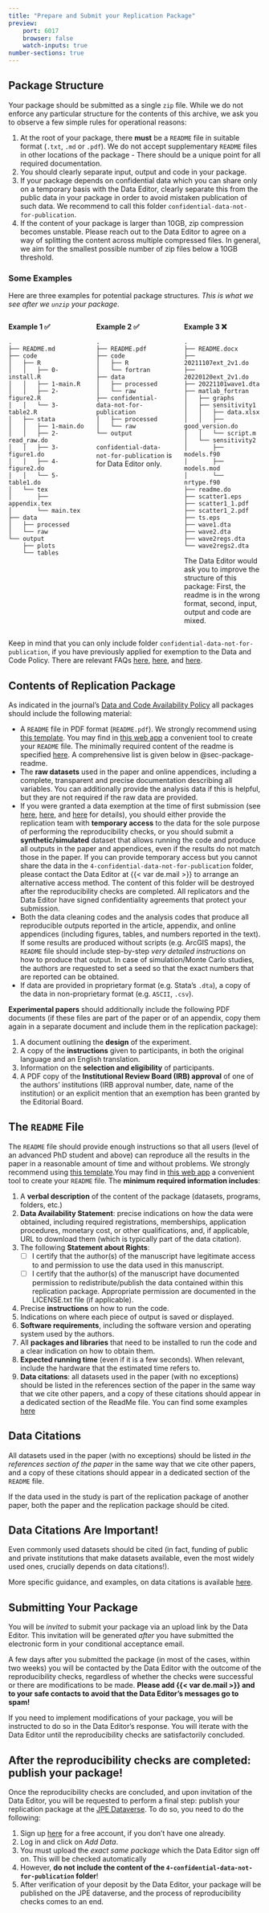 ```yaml
---
title: "Prepare and Submit your Replication Package"
preview:
    port: 6017
    browser: false
    watch-inputs: true
number-sections: true
---
```



## Package Structure {#sec-structure}

Your package should be submitted as a single `zip` file. While we do not enforce any particular structure for the contents of this archive, we ask you to observe a few simple rules for operational reasons:

1. At the root of your package, there **must** be a `README` file in suitable format (`.txt`, `.md` or `.pdf`). We do not accept supplementary `README` files in other locations of the package - There should be a unique point for all required documentation.
2. You should clearly separate input, output and code in your package.
3. If your package depends on confidential data which you can share only on a temporary basis with the Data Editor, clearly separate this from the public data in your package in order to avoid mistaken publication of such data. We recommend to call this folder `confidential-data-not-for-publication`.
4. If the content of your package is larger than 10GB, zip compression becomes unstable. Please reach out to the Data Editor to agree on a way of splitting the content across multiple compressed files. In general, we aim for the smallest possible number of zip files below a 10GB threshold.


### Some Examples

Here are three examples for potential package structures. *This is what we see after we `unzip` your package*.


::: {.columns}
::: {.column width=33%}
**Example 1 ✅**

```
.
├── README.md
├── code
│   ├── R
│   │   ├── 0-install.R
│   │   ├── 1-main.R
│   │   ├── 2-figure2.R
│   │   └── 3-table2.R
│   ├── stata
│   │   ├── 1-main.do
│   │   ├── 2-read_raw.do
│   │   ├── 3-figure1.do
│   │   ├── 4-figure2.do
│   │   └── 5-table1.do
│   └── tex
│       ├── appendix.tex
│       └── main.tex
├── data
│   ├── processed
│   └── raw
└── output
    ├── plots
    └── tables
```
:::

::: {.column width=33%}
**Example 2 ✅**
```
.
├── README.pdf
├── code
│   ├── R
│   └── fortran
├── data
│   ├── processed
│   └── raw
├── confidential-data-not-for-publication
│   ├── processed
│   └── raw
└── output
```

`confidential-data-not-for-publication` is for Data Editor only.
:::

::: {.column width=33%}
**Example 3 ❌**
```
.
├── README.docx
├── 20211107ext_2v1.do
├── 20220120ext_2v1.do
├── 20221101wave1.dta
├── matlab_fortran
│   ├── graphs
│   ├── sensitivity1
│   │   ├── data.xlsx
│   │   ├── good_version.do
│   │   └── script.m
│   └── sensitivity2
│       ├── models.f90
│       ├── models.mod
│       └── nrtype.f90
├── readme.do
├── scatter1.eps
├── scatter1_1.pdf
├── scatter1_2.pdf
├── ts.eps
├── wave1.dta
├── wave2.dta
├── wave2regs.dta
└── wave2regs2.dta
```

The Data Editor would ask you to improve the structure of this package: First, the readme is in the wrong format, second, input, output and code are mixed.
:::
:::


Keep in mind that you can only include folder `confidential-data-not-for-publication`, if you have previously applied for exemption to the Data and Code Policy. There are relevant FAQs [here](before.qmd#apply-to-exemptions-to-the-data-and-code-availability-policy), [here](faqs.qmd#data-and-code-availability-policy-and-exemptions), and [here](faqs.qmd#procedures-when-exemptions-are-granted).



## Contents of Replication Package

As indicated in the journal's [Data and Code Availability Policy](https://www.journals.uchicago.edu/journals/jpe/datapolicy) all packages should include the following material: 

* A `README` file in PDF format (`README.pdf`). We strongly recommend using [this template](https://social-science-data-editors.github.io/template_README/).  You may find in [this web app](https://www.templatereadme.org/) a convenient tool to create your `README` file. The minimally required content of the readme is specified [here](policy.qmd#sec-readme). A comprehensive list is given below in @sec-package-readme.
* The **raw datasets** used in the paper and online appendices, including a complete, transparent and precise documentation describing all variables. You can additionally provide the analysis data if this is helpful, but they are not required if the raw data are provided. 
* If you were granted a data exemption at the time of first submission (see [here](before.qmd#apply-to-exemptions-to-the-data-and-code-availability-policy), [here](faqs.qmd#data-and-code-availability-policy-and-exemptions), and [here](faqs.qmd#procedures-when-exemptions-are-granted) for details), you should either provide the replication team with **temporary access** to the data for the sole purpose of performing the reproducibility checks, or you should submit a **synthetic/simulated** dataset that allows running the code and produce all outputs in the paper and appendices, even if the results do not match those in the paper. If you can provide temporary access but you cannot share the data in the `4-confidential-data-not-for-publication` folder, please contact the Data Editor at {{< var de.mail >}} to arrange an alternative access method. The content of this folder will be destroyed after the reproducibility checks are completed. All replicators and the Data Editor have signed confidentiality agreements that protect your submission.
* Both the data cleaning codes and the analysis codes that produce all reproducible outputs reported in the article, appendix, and online appendices (including figures, tables, and numbers reported in the text). If some results are produced without scripts (e.g. ArcGIS maps), the `README` file should include step-by-step _very detailed instructions_ on how to produce that output. In case of simulation/Monte Carlo studies, the authors are requested to set a seed so that the exact numbers that are reported can be obtained.
* If data are provided in proprietary format (e.g. Stata's `.dta`), a copy of the data in non-proprietary format (e.g. `ASCII`, `.csv`).

**Experimental papers** should additionally include the following PDF documents (if these files are part of the paper or of an appendix, copy them again in a separate document and include them in the replication package): 

1. A document outlining the **design** of the experiment.
2. A copy of the **instructions** given to participants, in both the original language and an English translation.
3. Information on the **selection and eligibility** of participants.
4. A PDF copy of the **Institutional Review Board (IRB) approval** of one of the authors' institutions (IRB approval number, date, name of the institution) or an explicit mention that an exemption has been granted by the Editorial Board.


## The `README` File {#sec-package-readme}

The `README` file should provide enough instructions so that all users (level of an advanced PhD student and above) can reproduce all the results in the paper in a reasonable amount of time and without problems. We strongly recommend using [this template](https://social-science-data-editors.github.io/template_README/).You may find in [this web app](https://www.templatereadme.org/) a convenient tool to create your `README` file. The **minimum required information includes**: 


1. A **verbal description** of the content of the package (datasets, programs, folders, etc.)
2. **Data Availability Statement**: precise indications on how the data were obtained, including required registrations, memberships, application procedures, monetary cost, or other qualifications, and, if applicable, URL to download them (which is typically part of the data citation).
3. The following **Statement about Rights**: 
   - [ ] I certify that the author(s) of the manuscript have legitimate access to and permission to use the data used in this manuscript.
   - [ ] I certify that the author(s) of the manuscript have documented permission to redistribute/publish the data contained within this replication package. Appropriate permission are documented in the LICENSE.txt file (if applicable).
4. Precise **instructions** on how to run the code.
5. Indications on where each piece of output is saved or displayed. 
6. **Software requirements**, including the software version and operating system used by the authors.
7. All **packages and libraries** that need to be installed to run the code and a clear indication on how to obtain them.
8. **Expected running time** (even if it is a few seconds). When relevant, include the hardware that the estimated time refers to.
9.  **Data citations**: all datasets used in the paper (with no exceptions) should be listed in the references section of the paper in the same way that we cite other papers, and a copy of these citations should appear in a dedicated section of the ReadMe file. You can find some examples [here](https://social-science-data-editors.github.io/guidance/addtl-data-citation-guidance.html)

## Data Citations

All datasets used in the paper (with no exceptions) should be listed _in the references section of the paper_ in the same way that we cite other papers, and a copy of these citations should appear in a dedicated section of the `README` file.

If the data used in the study is part of the replication package of another paper, both the paper and the replication package should be cited. 

::: {.callout-note}
# Data Citations Are Important!

Even commonly used datasets should be cited (in fact, funding of public and private institutions that make datasets available, even the most widely used ones, crucially depends on data citations!).
:::

More specific guidance, and examples, on data citations is available [here](https://social-science-data-editors.github.io/guidance/addtl-data-citation-guidance.html). 


## Submitting Your Package

You will be *invited* to submit your package via an upload link by the Data Editor. This invitation will be generated *after* you have submitted the electronic form in your conditional acceptance email.

A few days after you submitted the package (in most of the cases, within two weeks) you will be contacted by the Data Editor with the outcome of the reproducibility checks, regardless of whether the checks were successful or there are modifications to be made. **Please add {{< var de.mail >}} and to your safe contacts to avoid that the Data Editor's messages go to spam!**

If you need to implement modifications of your package, you will be instructed to do so in the Data Editor's response. You will iterate with the Data Editor until the reproducibility checks are satisfactorily concluded.


## After the reproducibility checks are completed: publish your package!

Once the reproducibility checks are concluded, and upon invitation of the Data Editor, you will be requested to perform a final step:  publish your replication package at the [JPE Dataverse](https://dataverse.harvard.edu/dataverse/JPE). To do so, you need to do the following: 

1. Sign up [here](https://dataverse.harvard.edu/dataverse/JPE) for a free account, if you don't have one already.
2. Log in and click on *Add Data*.
3. You must upload the *exact same package* which the Data Editor sign off on. This will be checked automatically
4. However, **do not include the content of the `4-confidential-data-not-for-publication` folder**! 
5. After verification of your deposit by the Data Editor, your package will be published on the JPE dataverse, and the process of reproducibility checks comes to an end.

